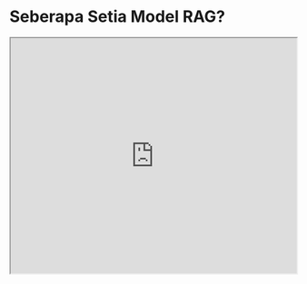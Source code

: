 
# Seberapa Setia Model RAG?


<iframe width="100%"
  height="415px"
  src="https://www.youtube.com/embed/eEU1dWVE8QQ?si=b-qgCU8nibBCSX8H" allow="accelerometer; autoplay; clipboard-write; encrypted-media; gyroscope; picture-in-picture"
  allowFullScreen
  />

Penelitian terbaru oleh [Wu dkk. (2024)](https://arxiv.org/abs/2404.10198) bertujuan untuk mengukur "tarik-menarik" antara RAG (Retrieval-Augmented Generation) dan pengetahuan internal model bahasa besar (LLM).

Penelitian ini berfokus pada GPT-4 dan LLM lainnya dalam menjawab pertanyaan.

Hasilnya menunjukkan bahwa dengan memberikan informasi yang benar dari pencarian, sebagian besar kesalahan model dapat diperbaiki (akurasi 94%).

!["Kesetiaan RAG"](../../img/research/rag-faith.png)
*Sumber: [Wu dkk. (2024)](https://arxiv.org/abs/2404.10198)*

Ketika dokumen yang diberikan berisi lebih banyak informasi yang salah dan pengetahuan internal LLM lemah, LLM cenderung mengutip informasi yang salah tersebut. Namun, LLM lebih tahan terhadap informasi salah jika mereka memiliki pengetahuan internal yang kuat.

Penelitian ini juga melaporkan bahwa "semakin jauh informasi yang dimodifikasi dari pengetahuan awal model, semakin kecil kemungkinan model akan memilihnya."

Banyak pengembang dan perusahaan menggunakan sistem RAG dalam produksi mereka. Penelitian ini menekankan pentingnya menilai risiko saat menggunakan LLM dengan berbagai jenis informasi kontekstual yang mungkin berisi informasi pendukung, bertentangan, atau bahkan salah sama sekali.

Penjelasan sederhana:
- RAG adalah teknik yang menggabungkan pencarian informasi dengan kemampuan LLM untuk menghasilkan jawaban.
- Penelitian ini ingin tahu seberapa baik LLM dapat membedakan informasi yang benar dan salah saat menggunakan RAG.
- Hasilnya menunjukkan bahwa LLM cukup baik dalam menggunakan informasi yang benar, tetapi bisa terpengaruh oleh informasi yang salah jika pengetahuan internalnya lemah.
- Ini penting untuk diketahui karena banyak aplikasi AI menggunakan RAG, dan kita perlu berhati-hati dengan kualitas informasi yang diberikan ke AI.

